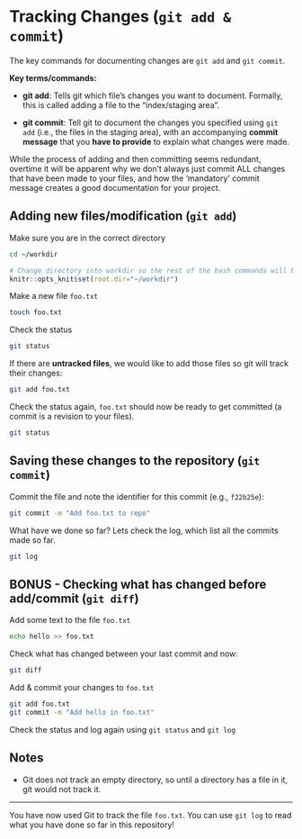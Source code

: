 # Tracking Changes (`git add & commit`)

The key commands for documenting changes are `git add` and `git commit`.

**Key terms/commands:** 

* **git add**: Tells git which file's changes you want to document. Formally, this is called adding a file to the "index/staging area".

* **git commit**: Tell git to document the changes you specified using `git add` (i.e., the files in the staging area), with an accompanying **commit message** that you **have to provide** to explain what changes were made. 

While the process of adding and then committing seems redundant, overtime it will be apparent why we don't always just commit ALL changes that have been made to your files, and how the 'mandatory' commit message creates a good documentation for your project.

## Adding new files/modification (`git add`)

Make sure you are in the correct directory

```bash
cd ~/workdir
```

```r
# Change directory into workdir so the rest of the bash commands will be run in it
knitr::opts_knit$set(root.dir="~/workdir")
```

Make a new file `foo.txt`

```bash
touch foo.txt
```

Check the status
```bash
git status
```


If there are **untracked files**, we would like to add those files so git will track their changes:

```bash
git add foo.txt
```

Check the status again, `foo.txt` should now be ready to get committed (a commit is a revision to your files).

```bash
git status
```

## Saving these changes to the repository (`git commit`)

Commit the file and note the identifier for this commit (e.g., `f22b25e`):

```bash
git commit -m "Add foo.txt to repo"
```


What have we done so far? Lets check the log, which list all the commits made so far. 

```bash
git log
```


## BONUS - Checking what has changed before add/commit (`git diff`) {-}
Add some text to the file `foo.txt`

```bash
echo hello >> foo.txt
```

Check what has changed between your last commit and now:

```bash
git diff
```

Add & commit your changes to `foo.txt`

```bash
git add foo.txt
git commit -m "Add hello in foo.txt"
```

Check the status and log again using `git status` and `git log`

##  Notes {-}

* Git does not track an empty directory, so until a directory has a file in it, git would not track it. 

***
You have now used Git to track the file `foo.txt`. You can use `git log` to read what you have done so far in this repository!
